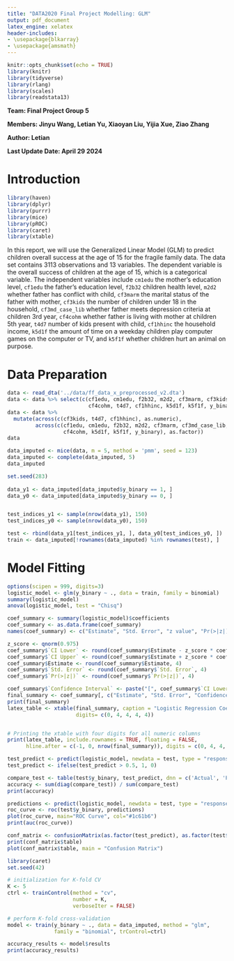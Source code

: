 ```yaml
---
title: "DATA2020 Final Project Modelling: GLM"
output: pdf_document
latex_engine: xelatex
header-includes:
- \usepackage{blkarray}
- \usepackage{amsmath}
---
```


```r
knitr::opts_chunk$set(echo = TRUE)
library(knitr)
library(tidyverse)
library(rlang)
library(scales)
library(readstata13)
```

**Team: Final Project Group 5**\

**Members: Jinyu Wang, Letian Yu, Xiaoyan Liu, Yijia Xue, Ziao Zhang**

**Author: Letian**

**Last Update Date: April 29 2024**


# Introduction

```r
library(haven)
library(dplyr)
library(purrr)
library(mice)
library(pROC)
library(caret)
library(xtable)
```

In this report, we will use the Generalized Linear Model (GLM) to predict children overall success at the age of 15 for the fragile family data. The data set contains 3113 observations and 13 variables. The dependent variable is the overall success of children at the age of 15, which is a categorical variable. The independent variables include `cm1edu` the mother's education level, `cf1edu` the father's education level, `f2b32` children health level, `m2d2` whether father has conflict with child, `cf3marm` the marital status of the father with mother, `cf3kids` the number of children under 18 in the household, `cf3md_case_lib` whether father meets depression criteria at children 3rd year, `cf4cohm` whether father is living with mother at children 5th year, `t4d7` number of kids present with child, `cf1hhinc` the household income, `k5d1f` the amount of time on a weekday children play computer games on the computer or TV, and `k5f1f` whether children hurt an animal on purpose.


# Data Preparation

```r
data <- read_dta('../data/ff_data_x_preprocessed_v2.dta')
data <- data %>% select(c(cf1edu, cm1edu, f2b32, m2d2, cf3marm, cf3kids, cf3md_case_lib,
                          cf4cohm, t4d7, cf1hhinc, k5d1f, k5f1f, y_binary))
data <- data %>%
  mutate(across(c(cf3kids, t4d7, cf1hhinc), as.numeric),
         across(c(cf1edu, cm1edu, f2b32, m2d2, cf3marm, cf3md_case_lib,
                  cf4cohm, k5d1f, k5f1f, y_binary), as.factor))
data
```


```r
data_imputed <- mice(data, m = 5, method = 'pmm', seed = 123)
data_imputed <- complete(data_imputed, 5)
data_imputed
```

```r
set.seed(283)
  
data_y1 <- data_imputed[data_imputed$y_binary == 1, ]
data_y0 <- data_imputed[data_imputed$y_binary == 0, ]


test_indices_y1 <- sample(nrow(data_y1), 150)
test_indices_y0 <- sample(nrow(data_y0), 150)

test <- rbind(data_y1[test_indices_y1, ], data_y0[test_indices_y0, ])
train <- data_imputed[!rownames(data_imputed) %in% rownames(test), ]
```


# Model Fitting

```r
options(scipen = 999, digits=3)
logistic_model <- glm(y_binary ~ ., data = train, family = binomial)
summary(logistic_model)
anova(logistic_model, test = "Chisq")
```
```r
coef_summary <- summary(logistic_model)$coefficients
coef_summary <- as.data.frame(coef_summary)
names(coef_summary) <- c("Estimate", "Std. Error", "z value", "Pr(>|z|)")

z_score <- qnorm(0.975)
coef_summary$`CI Lower` <- round(coef_summary$Estimate - z_score * coef_summary$`Std. Error`, 4)
coef_summary$`CI Upper` <- round(coef_summary$Estimate + z_score * coef_summary$`Std. Error`, 4)
coef_summary$Estimate <- round(coef_summary$Estimate, 4)
coef_summary$`Std. Error` <- round(coef_summary$`Std. Error`, 4)
coef_summary$`Pr(>|z|)` <- round(coef_summary$`Pr(>|z|)`, 4)

coef_summary$`Confidence Interval` <- paste("[", coef_summary$`CI Lower`, ", ", coef_summary$`CI Upper`, "]", sep = "")
final_summary <- coef_summary[, c("Estimate", "Std. Error", "Confidence Interval", "Pr(>|z|)")]
print(final_summary)
latex_table <- xtable(final_summary, caption = "Logistic Regression Coefficients", label = "table:coefficients",
                      digits= c(0, 4, 4, 4, 4))


# Printing the xtable with four digits for all numeric columns
print(latex_table, include.rownames = TRUE, floating = FALSE, 
      hline.after = c(-1, 0, nrow(final_summary)), digits = c(0, 4, 4, 4))
```

```r
test_predict <- predict(logistic_model, newdata = test, type = "response")
test_predict <- ifelse(test_predict > 0.5, 1, 0)

compare_test <- table(test$y_binary, test_predict, dnn = c('Actual', 'Predicted'))
accuracy <- sum(diag(compare_test)) / sum(compare_test)
print(accuracy)
```
```r
predictions <- predict(logistic_model, newdata = test, type = "response")
roc_curve <- roc(test$y_binary, predictions)
plot(roc_curve, main="ROC Curve", col="#1c61b6")
print(auc(roc_curve))
```
```r
conf_matrix <- confusionMatrix(as.factor(test_predict), as.factor(test$y_binary))
print(conf_matrix$table)
plot(conf_matrix$table, main = "Confusion Matrix")
```


```r
library(caret)
set.seed(42)

# initialization for K-fold CV
K <- 5
ctrl <- trainControl(method = "cv",
                     number = K,
                     verboseIter = FALSE)

# perform K-fold cross-validation
model <- train(y_binary ~ ., data = data_imputed, method = "glm", 
               family = "binomial", trControl=ctrl)

accuracy_results <- model$results
print(accuracy_results)
```